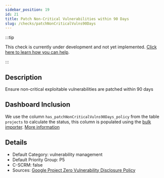 ```yaml
---
sidebar_position: 19
id: 21
title: Patch Non-Critical Vulnerabilities within 90 Days
slug: /checks/patchNonCriticalVulns90Days
---
```


<!-- BANNER:START -->
:::tip

This check is currently under development and not yet implemented. [Click here to learn how you can help](/contribute).

:::
<!-- BANNER:END -->

<!-- DESCRIPTION:START -->
## Description
Ensure non-critical exploitable vulnerabilities are patched within 90 days
<!-- DESCRIPTION:END -->

## Dashboard Inclusion

We use the column `has_patchNonCriticalVulns90Days_policy` from the table `projects` to calculate the status, this column is populated using the [bulk importer](/docs/visionBoard/importers#bulk-importer). [More information](https://github.com/OpenPathfinder/visionBoard/issues/81)

<!-- DETAILS:START -->
## Details
- Default Category: vulnerability management
- Default Priority Group: P5
- C-SCRM: false
- Sources: [Google Project Zero Vulnerability Disclosure Policy](https://googleprojectzero.blogspot.com/p/vulnerability-disclosure-policy.html)

<!-- DETAILS:END -->
